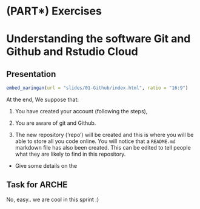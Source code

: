 # (PART\*) Exercises {-}

# Understanding the software Git and Github and Rstudio Cloud

## Presentation

```r
embed_xaringan(url = "slides/01-Github/index.html", ratio = "16:9")
```


At the end, We suppose that: 

1. You have created your account (following the steps), 
2. You are aware of git and Github.






2. The new repository (‘repo’) will be created and this is where you will be able to store all you code online. You will notice that a `README.md` markdown file has also been created. 
This can be edited to tell people what they are likely to find in this repository.

- Give some details on the 



## Task for ARCHE
No, easy.. we are cool in this sprint :)




